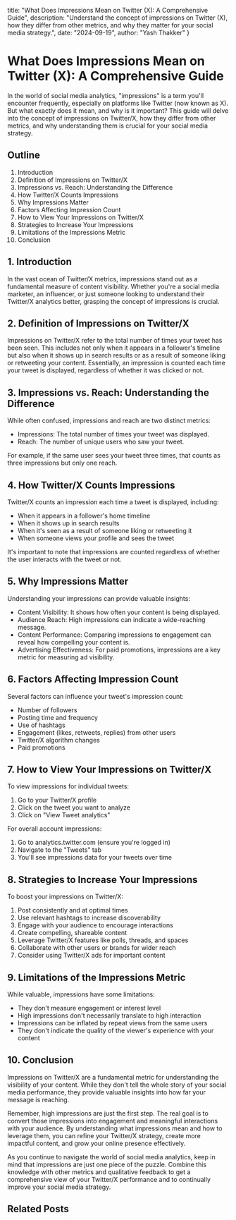   title: "What Does Impressions Mean on Twitter (X): A Comprehensive Guide",
  description: "Understand the concept of impressions on Twitter (X), how they differ from other metrics, and why they matter for your social media strategy.",
  date: "2024-09-19",
  author: "Yash Thakker"
}

# What Does Impressions Mean on Twitter (X): A Comprehensive Guide

In the world of social media analytics, "impressions" is a term you'll encounter frequently, especially on platforms like Twitter (now known as X). But what exactly does it mean, and why is it important? This guide will delve into the concept of impressions on Twitter/X, how they differ from other metrics, and why understanding them is crucial for your social media strategy.

## Outline

1. Introduction
2. Definition of Impressions on Twitter/X
3. Impressions vs. Reach: Understanding the Difference
4. How Twitter/X Counts Impressions
5. Why Impressions Matter
6. Factors Affecting Impression Count
7. How to View Your Impressions on Twitter/X
8. Strategies to Increase Your Impressions
9. Limitations of the Impressions Metric
10. Conclusion

## 1. Introduction

In the vast ocean of Twitter/X metrics, impressions stand out as a fundamental measure of content visibility. Whether you're a social media marketer, an influencer, or just someone looking to understand their Twitter/X analytics better, grasping the concept of impressions is crucial.

## 2. Definition of Impressions on Twitter/X

Impressions on Twitter/X refer to the total number of times your tweet has been seen. This includes not only when it appears in a follower's timeline but also when it shows up in search results or as a result of someone liking or retweeting your content. Essentially, an impression is counted each time your tweet is displayed, regardless of whether it was clicked or not.

## 3. Impressions vs. Reach: Understanding the Difference

While often confused, impressions and reach are two distinct metrics:

- Impressions: The total number of times your tweet was displayed.
- Reach: The number of unique users who saw your tweet.

For example, if the same user sees your tweet three times, that counts as three impressions but only one reach.

## 4. How Twitter/X Counts Impressions

Twitter/X counts an impression each time a tweet is displayed, including:

- When it appears in a follower's home timeline
- When it shows up in search results
- When it's seen as a result of someone liking or retweeting it
- When someone views your profile and sees the tweet

It's important to note that impressions are counted regardless of whether the user interacts with the tweet or not.

## 5. Why Impressions Matter

Understanding your impressions can provide valuable insights:

- Content Visibility: It shows how often your content is being displayed.
- Audience Reach: High impressions can indicate a wide-reaching message.
- Content Performance: Comparing impressions to engagement can reveal how compelling your content is.
- Advertising Effectiveness: For paid promotions, impressions are a key metric for measuring ad visibility.

## 6. Factors Affecting Impression Count

Several factors can influence your tweet's impression count:

- Number of followers
- Posting time and frequency
- Use of hashtags
- Engagement (likes, retweets, replies) from other users
- Twitter/X algorithm changes
- Paid promotions

## 7. How to View Your Impressions on Twitter/X

To view impressions for individual tweets:

1. Go to your Twitter/X profile
2. Click on the tweet you want to analyze
3. Click on "View Tweet analytics"

For overall account impressions:

1. Go to analytics.twitter.com (ensure you're logged in)
2. Navigate to the "Tweets" tab
3. You'll see impressions data for your tweets over time

## 8. Strategies to Increase Your Impressions

To boost your impressions on Twitter/X:

1. Post consistently and at optimal times
2. Use relevant hashtags to increase discoverability
3. Engage with your audience to encourage interactions
4. Create compelling, shareable content
5. Leverage Twitter/X features like polls, threads, and spaces
6. Collaborate with other users or brands for wider reach
7. Consider using Twitter/X ads for important content

## 9. Limitations of the Impressions Metric

While valuable, impressions have some limitations:

- They don't measure engagement or interest level
- High impressions don't necessarily translate to high interaction
- Impressions can be inflated by repeat views from the same users
- They don't indicate the quality of the viewer's experience with your content

## 10. Conclusion

Impressions on Twitter/X are a fundamental metric for understanding the visibility of your content. While they don't tell the whole story of your social media performance, they provide valuable insights into how far your message is reaching.

Remember, high impressions are just the first step. The real goal is to convert those impressions into engagement and meaningful interactions with your audience. By understanding what impressions mean and how to leverage them, you can refine your Twitter/X strategy, create more impactful content, and grow your online presence effectively.

As you continue to navigate the world of social media analytics, keep in mind that impressions are just one piece of the puzzle. Combine this knowledge with other metrics and qualitative feedback to get a comprehensive view of your Twitter/X performance and to continually improve your social media strategy.

## Related Posts
